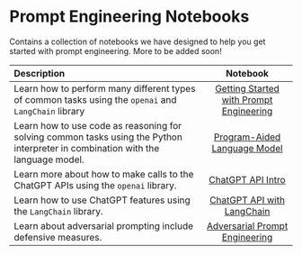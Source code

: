 # Prompt Engineering Notebooks

Contains a collection of notebooks we have designed to help you get started with prompt engineering. More to be added soon!

| Description   | Notebook   | 
| :------------ | :---------: | 
|Learn how to perform many different types of common tasks using the `openai` and `LangChain` library|[Getting Started with Prompt Engineering](https://github.com/getkksingh1/prompt-engineering-guide/blob/main/notebooks/pe-lecture.ipynb)|
|Learn how to use code as reasoning for solving common tasks using the Python interpreter in combination with the language model.|[Program-Aided Language Model](https://github.com/getkksingh1/prompt-engineering-guide/blob/main/notebooks/pe-pal.ipynb)|
|Learn more about how to make calls to the ChatGPT APIs using the `openai` library.|[ChatGPT API Intro](https://github.com/getkksingh1/prompt-engineering-guide/blob/main/notebooks/pe-chatgpt-intro.ipynb)|
|Learn how to use ChatGPT features using the `LangChain` library. |[ChatGPT API with LangChain](https://github.com/getkksingh1/prompt-engineering-guide/blob/main/notebooks/pe-chatgpt-langchain.ipynb)|
|Learn about adversarial prompting include defensive measures.|[Adversarial Prompt Engineering](https://github.com/getkksingh1/prompt-engineering-guide/blob/main/notebooks/pe-chatgpt-adversarial.ipynb)|
